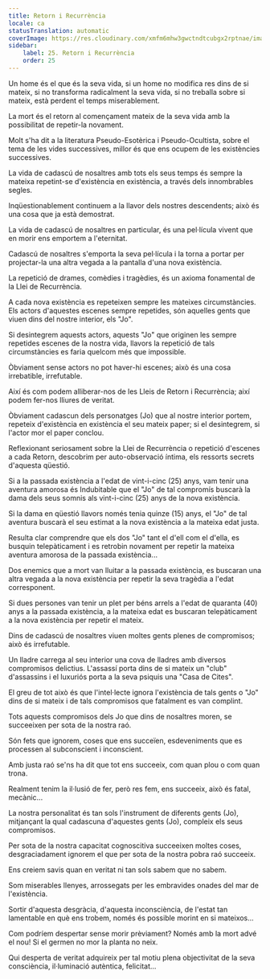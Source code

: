 ```yaml
---
title: Retorn i Recurrència
locale: ca
statusTranslation: automatic
coverImage: https://res.cloudinary.com/xmfm6mhw3gwctndtcubgx2rptnae/image/upload/v1740468922/small_cover_tratado_de_psicologia_revolucionaria_a4c0dca4e0.webp
sidebar:
    label: 25. Retorn i Recurrència
    order: 25
---
```

Un home és el que és la seva vida, si un home no modifica res dins de si mateix, si no transforma radicalment la seva vida, si no treballa sobre si mateix, està perdent el temps miserablement.

La mort és el retorn al començament mateix de la seva vida amb la possibilitat de repetir-la novament.

Molt s'ha dit a la literatura Pseudo-Esotèrica i Pseudo-Ocultista, sobre el tema de les vides successives, millor és que ens ocupem de les existències successives.

La vida de cadascú de nosaltres amb tots els seus temps és sempre la mateixa repetint-se d'existència en existència, a través dels innombrables segles.

Inqüestionablement continuem a la llavor dels nostres descendents; això és una cosa que ja està demostrat.

La vida de cadascú de nosaltres en particular, és una pel·lícula vivent que en morir ens emportem a l'eternitat.

Cadascú de nosaltres s'emporta la seva pel·lícula i la torna a portar per projectar-la una altra vegada a la pantalla d'una nova existència.

La repetició de drames, comèdies i tragèdies, és un axioma fonamental de la Llei de Recurrència.

A cada nova existència es repeteixen sempre les mateixes circumstàncies. Els actors d'aquestes escenes sempre repetides, són aquelles gents que viuen dins del nostre interior, els "Jo".

Si desintegrem aquests actors, aquests "Jo" que originen les sempre repetides escenes de la nostra vida, llavors la repetició de tals circumstàncies es faria quelcom més que impossible.

Òbviament sense actors no pot haver-hi escenes; això és una cosa irrebatible, irrefutable.

Així és com podem alliberar-nos de les Lleis de Retorn i Recurrència; així podem fer-nos lliures de veritat.

Òbviament cadascun dels personatges (Jo) que al nostre interior portem, repeteix d'existència en existència el seu mateix paper; si el desintegrem, si l'actor mor el paper conclou.

Reflexionant seriosament sobre la Llei de Recurrència o repetició d'escenes a cada Retorn, descobrim per auto-observació íntima, els ressorts secrets d'aquesta qüestió.

Si a la passada existència a l'edat de vint-i-cinc (25) anys, vam tenir una aventura amorosa és Indubitable que el "Jo" de tal compromís buscarà la dama dels seus somnis als vint-i-cinc (25) anys de la nova existència.

Si la dama en qüestió llavors només tenia quinze (15) anys, el "Jo" de tal aventura buscarà el seu estimat a la nova existència a la mateixa edat justa.

Resulta clar comprendre que els dos "Jo" tant el d'ell com el d'ella, es busquin telepàticament i es retrobin novament per repetir la mateixa aventura amorosa de la passada existència...

Dos enemics que a mort van lluitar a la passada existència, es buscaran una altra vegada a la nova existència per repetir la seva tragèdia a l'edat corresponent.

Si dues persones van tenir un plet per béns arrels a l'edat de quaranta (40) anys a la passada existència, a la mateixa edat es buscaran telepàticament a la nova existència per repetir el mateix.

Dins de cadascú de nosaltres viuen moltes gents plenes de compromisos; això és irrefutable.

Un lladre carrega al seu interior una cova de lladres amb diversos compromisos delictius. L'assassí porta dins de si mateix un "club" d'assassins i el luxuriós porta a la seva psiquis una "Casa de Cites".

El greu de tot això és que l'intel·lecte ignora l'existència de tals gents o "Jo" dins de si mateix i de tals compromisos que fatalment es van complint.

Tots aquests compromisos dels Jo que dins de nosaltres moren, se succeeixen per sota de la nostra raó.

Són fets que ignorem, coses que ens succeïen, esdeveniments que es processen al subconscient i inconscient.

Amb justa raó se'ns ha dit que tot ens succeeix, com quan plou o com quan trona.

Realment tenim la il·lusió de fer, però res fem, ens succeeix, això és fatal, mecànic...

La nostra personalitat és tan sols l'instrument de diferents gents (Jo), mitjançant la qual cadascuna d'aquestes gents (Jo), compleix els seus compromisos.

Per sota de la nostra capacitat cognoscitiva succeeixen moltes coses, desgraciadament ignorem el que per sota de la nostra pobra raó succeeix.

Ens creiem savis quan en veritat ni tan sols sabem que no sabem.

Som miserables llenyes, arrossegats per les embravides onades del mar de l'existència.

Sortir d'aquesta desgràcia, d'aquesta inconsciència, de l'estat tan lamentable en què ens trobem, només és possible morint en si mateixos...

Com podríem despertar sense morir prèviament? Només amb la mort advé el nou! Si el germen no mor la planta no neix.

Qui desperta de veritat adquireix per tal motiu plena objectivitat de la seva consciència, il·luminació autèntica, felicitat...

